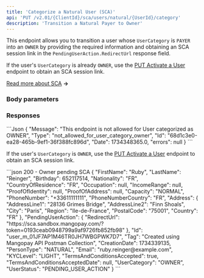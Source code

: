 ```yaml
---
title: 'Categorize a Natural User (SCA)'  
api: 'PUT /v2.01/{ClientId}/sca/users/natural/{UserId}/category'
description: 'Transition a Natural Payer to Owner'
---
```





This endpoint allows you to transition a user whose `UserCategory` is `PAYER` into an `OWNER` by providing the required information and obtaining an SCA session link in the `PendingUserAction.RedirectUrl` response field.

If the user's `UserCategory` is already `OWNER`, use the [PUT Activate a User](/api-reference/users/activate-user) endpoint to obtain an SCA session link.

[Read more about SCA](/guides/users/sca) **&rarr;**

### Body parameters  

<UserCategory2 />

<TermsAndConditionsAccepted1 />

<Email5 />  

<Birthday3 />  

<Nationality3 />  

<CountryOfResidence1 />  

<PhoneNumber1 />

<PhoneNumberCountry1 />

### Responses  

<AccordionGroup>

<Accordion title="200">  

<FirstName1Response />  

<LastName1Response />  

<BirthdayResponse />  

<NationalityResponse />  

<CountryOfResidenceResponse />  

<OccupationResponse />  

<IncomeRangeResponse />  

<ProofOfIdentityResponse />  

<ProofOfAddressResponse />  

<CapacityResponse />  

<PhoneNumberResponse />

<PhoneNumberCountryResponse />

<Address3Response />  

<PendingUserActionResponse />

<IdResponse />  

<Tag2Response />  

<CreationDateResponse />  

<PersonTypeResponse />  

<Email4Response />  

<KYCLevelResponse />  

<TermsAndConditionsAcceptedResponse />  

<TermsAndConditionsAcceptedDateResponse />  

<UserCategoryResponse />  

<UserStatusScaResponse />

</Accordion>

</AccordionGroup>

<AccordionGroup>
<Accordion title="400 - Endpoint not allowed if category already OWNER">
```Json
{
    "Message": "This endpoint is not allowed for User categorized as OWNER",
    "Type": "not_allowed_for_user_category_owner",
    "Id": "68d1c3e0-ea28-465b-9ef1-36f388fc896d",
    "Date": 1734348365.0,
    "errors": null
}
```

If the user's `UserCategory` is `OWNER`, use the [PUT Activate a User](/api-reference/users/activate-user) endpoint to obtain an SCA session link.
</Accordion>
</AccordionGroup>

<ResponseExample>  
```json 200 - Owner pending SCA
{
    "FirstName": "Ruby",
    "LastName": "Reinger",
    "Birthday": 652117514,
    "Nationality": "FR",
    "CountryOfResidence": "FR",
    "Occupation": null,
    "IncomeRange": null,
    "ProofOfIdentity": null,
    "ProofOfAddress": null,
    "Capacity": "NORMAL",
    "PhoneNumber": "+33611111111",
    "PhoneNumberCountry": "FR",
    "Address": {
        "AddressLine1": "28136 Grimes Bridge",
        "AddressLine2": "Finn Shoals",
        "City": "Paris",
        "Region": "Ile-de-France",
        "PostalCode": "75001",
        "Country": "FR"
    },
    "PendingUserAction": {
        "RedirectUrl": "https://sca.sandbox.mangopay.com/?token=0193ceab0948799a9af9726fb852fb98"
    },
    "Id": "user_m_01JF7AP1M46TR0JH7WBGPWK7D7",
    "Tag": "Created using Mangopay API Postman Collection",
    "CreationDate": 1734339135,
    "PersonType": "NATURAL",
    "Email": "ruby.reinger@example.com",
    "KYCLevel": "LIGHT",
    "TermsAndConditionsAccepted": true,
    "TermsAndConditionsAcceptedDate": null,
    "UserCategory": "OWNER",
    "UserStatus": "PENDING_USER_ACTION"
}
```

</ResponseExample>  

<RequestExample>  
    <RestCategorizeNaturalUser />
</RequestExample>